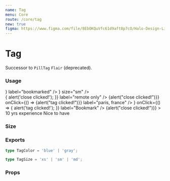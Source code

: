 ```yaml
---
name: Tag
menu: Core
route: /core/tag
new: true
figma: https://www.figma.com/file/8EbOKQuVfc61d9aft8p7cO/Halo-Design-Library?node-id=1747%3A6092
---
```



# Tag

Successor to `PillTag` `Flair` (deprecated).

### Usage

<Playground>
  <div className="mb-4">
    <InterfaceHeader title="Non-Interactive" section flow />
    <Tag label="new york" />
    <Tag color="blue" label="javascript" />
    <Tag
      icon={<BookmarkOutlineIcon />}
      label="bookmarked"
    />
    <Tag icon={<BookmarkOutlineIcon />} size="sm" />
  </div>

  <div className="mb-4">
    <InterfaceHeader title="Interactive" section flow />
    <Tag
      onClose={() => {
        alert('close clicked!');
      }}
      label="remote only"
    />
    <Tag
      color="blue"
      onClose={() => {alert("close clicked!")}}
      onClick={() => {alert("tag clicked!")}}
      label="paris, france"
    />
    <Tag
     icon={<BookmarkOutlineIcon />}
      onClick={() => {
        alert('tag clicked!');
      }}
      label="Bookmark"
    />
    <Tag color="blue" onClose={() => {alert("close clicked!")}} >
      <span>10 yrs experience</span>
      <span className="text-blue-700">Nice to have</span>
    </Tag>
  </div>
</Playground>

### Size

<Playground>
  <div className="mb-4">
    <Tag label="size xs" />
    <Tag size="sm" label="size sm" />
    <Tag size="md" label="size md" />
  </div>
</Playground>

### Exports

```ts
type TagColor = 'blue' | 'gray';

type TagSize = 'xs' | 'sm' | 'md';
```

### Props

<Props of={Tag} />
